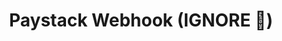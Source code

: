 ---
title: "Paystack Webhook (IGNORE 🚩)"
api: "POST /webhook/channel/paystack_payin/paystack"
description: "Assign a new delivery in the system"
---